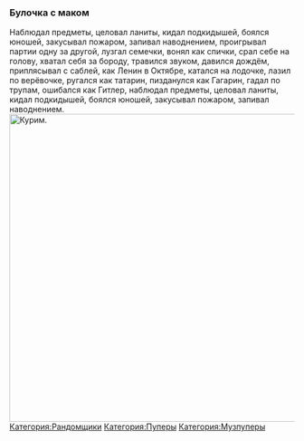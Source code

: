{{Инфобокс для пуперов
|title2=
|другие_ники=GaShiKz0r
|image3=
|caption3=
|сферы_творчества=Дикая сфера
|год_начала=2011
|image4=
|caption4=
|имя_фамилия=
|дата_рождения=
|место_проживания=Новосибирск
|ссылки=
*[https://www.youtube.com/user/GaShiKz0rVsMarisa Канал]
}}

=== '''Булочка с маком''' ===

Наблюдал предметы, целовал ланиты, кидал подкидышей, боялся юношей, закусывал пожаром, запивал наводнением, проигрывал партии одну за другой, лузгал семечки, вонял как спички, срал себе на голову, хватал себя за бороду, травился звуком, давился дождём, приплясывал с саблей, как Ленин в Октябре, катался на лодочке, лазил по верёвочке, ругался как татарин, пизданулся как Гагарин, гадал по трупам, ошибался как Гитлер, наблюдал предметы, целовал ланиты, кидал подкидышей, боялся юношей, закусывал пожаром, запивал наводнением.
[[File:Майнкрафт.png|thumb|544x544px|Курим.]]
[[Категория:Рандомщики]]
[[Категория:Пуперы]]
[[Категория:Музпуперы]]